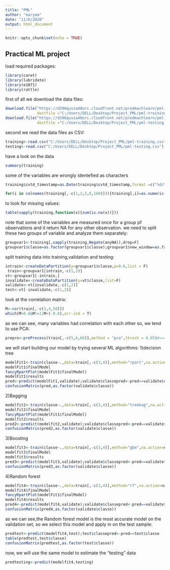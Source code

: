 ```yaml
---
title: "PML"
author: "maryam"
date: "11/6/2020"
output: html_document
---
```


```r
knitr::opts_chunk$set(echo = TRUE)
```

## Practical ML project
load required packages:
```r
library(caret)
library(lubridate)
library(e1071)
library(rattle)
```

first of all we download the data files:
```r
download.file("https://d396qusza40orc.cloudfront.net/predmachlearn/pml-training.csv",
              destfile ="C:/Users/DELL/Desktop/Project_PML/pml-training.csv" )
download.file("https://d396qusza40orc.cloudfront.net/predmachlearn/pml-testing.csv",
              destfile ="C:/Users/DELL/Desktop/Project_PML/pml-testing.csv" )

```
second we read the data files as CSV:
```r
training<-read.csv("C:/Users/DELL/Desktop/Project_PML/pml-training.csv")
testing<-read.csv("C:/Users/DELL/Desktop/Project_PML/pml-testing.csv")
```
have a look on the data
```r
summary(training)
```
some of the variables are wrongly identefied as characters
```r
training$cvtd_timestamp=as.Date(training$cvtd_timestamp,format =c("%d/%m/%y"))

for(i in colnames(training[,-c(1,2,5,6,160)])){training[,i]=as.numeric(training[,i])}

```

to look for missing values:
```r
table(sapply(training,function(x){sum(is.na(x))}))
```

note that some of the variables are measured once for a group pf observations and it return NA
for any other observation.
we need to split these two groups of variable and analyze them separately:
```r
groupvar1<-training[,sapply(training,Negate(anyNA)),drop=F]
groupvar1$classe=as.factor(groupvar1$classe);groupvar1$new_window=as.factor(groupvar1$new_window)

```

split training data into training,validation and testing:
```r
intrain<-createDataPartition(y=groupvar1$classe,p=0.6,list = F)
 train<-groupvar1[intrain,-c(1,2)]
vt<-groupvar1[-intrain,]
invalidate<-createDataPartition(y=vt$classe,list=F)
validate<-vt[invalidate,-c(1,2)]
test<-vt[-invalidate,-c(1,2)]
```
look at the correlation matrix:
```r
M<-cor(train[,-c(3,4,58)])
which(M>0.8&M!=1|M<(-0.8),arr.ind = T)
```
as we can see, many variables had correlation with each other so, we tend to use PCA:
```r
prepro<-preProcess(train[,-c(5,6,60)],method = "pca",thresh = 0.95)#====>27 PC needed
```
we will start building our model by trying several ML algorithms:
1)decision tree
```r
modelFit1<-train(classe~.,data=train[,-c(3,4)],method="rpart",na.action=na.exclude)
modelFit1$finalModel
fancyRpartPlot(modelFit1$finalModel)
modelFit1$results
pred<-predict(modelFit1,validate);validate$classepred<-pred==validate$classe
confusionMatrix(pred,as.factor(validate$classe))
```
2)Bagging
```r
modelfit2<-train(classe~.,data=train[,-c(3,4)],method="treebag",na.action=na.exclude)
modelfit2$finalModel
fancyRpartPlot(modelFit1$finalModel)
modelfit2$results
pred2<-predict(modelfit2,validate);validate$classepred<-pred==validate$classe
confusionMatrix(pred2,as.factor(validate$classe))
```
3)Boosting
```r
modelfit3<-train(classe~.,data=train[,-c(3,4)],method="gbm",na.action=na.exclude)
modelfit3$finalModel
modelfit3$results
pred3<-predict(modelfit3,validate);validate$classepred<-pred==validate$classe
confusionMatrix(pred3,as.factor(validate$classe))
```
4)Random forest
```r
modelfit4<-train(classe~.,data=train[,-c(3,4)],method="rf",na.action=na.exclude)
modelfit4$finalModel
fancyRpartPlot(modelFit1$finalModel)
modelfit4$results
pred4<-predict(modelfit4,validate);validate$classepred<-pred==validate$classe
confusionMatrix(pred4,as.factor(validate$classe))
```
as we can see,the Random forest model is the most accurate model on the validation set, so we select this model and apply in on the test sample:
```r
predtest<-predict(modelfit4,test);test$classepred<-pred==test$classe
table(predtest,test$classe)
confusionMatrix(predtest,as.factor(test$classe))

```
now, we will use the same model to estimate the "testing" data
```r
predtesting<-predict(modelfit4,testing)
```

